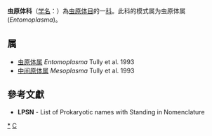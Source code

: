 {{Automatic taxobox
| taxon = Entomoplasmataceae
| authority = Tully et al., 1993
| type genus = 虫原体属<br>''Entomoplasma''
| type genus authority = Tully et al., 1993
}}
''' 虫原体科'''（[[学名|学名]]：{{lang|la|''Entomoplasmataceae''}}）為[[虫原体目|虫原体目]]的一[[科|科]]。此科的模式属为虫原体属(''Entomoplasma'')。

==属==
* [[虫原体属|虫原体属]] ''Entomoplasma'' Tully et al. 1993
* [[中间原体属|中间原体属]] ''Mesoplasma'' Tully et al. 1993

==參考文獻==
{{reflist}}
* '''LPSN''' - List of Prokaryotic names with Standing in Nomenclature

{{taxonbar}}

[[Category:_虫原体科|*]]
[[Category:1993年描述的分类群|C]]